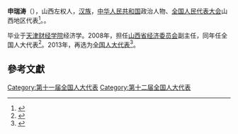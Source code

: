 '''申瑞涛'''（{{bd|1957年||}}），山西左权人，[[汉族|汉族]]，[[中华人民共和国|中华人民共和国]]政治人物、[[全国人民代表大会|全国人民代表大会]]山西地区代表<ref>{{cite web|author=新华网|title=第十一届全国人大代表|url=http://news.xinhuanet.com/ziliao/2008-03/03/content_7708230.htm?node=36628|publisher=新华网|accessdate=2014-01-07|archive-date=2014-01-10|archive-url=https://web.archive.org/web/20140110211415/http://news.xinhuanet.com/ziliao/2008-03/03/content_7708230.htm?node=36628|dead-url=no}}</ref>。。

毕业于[[天津财经学院|天津财经学院]]经济学。2008年，担任[[山西省经济和信息化委员会|山西省经济委员会]]副主任，同年任全国人大代表<ref>{{cite news|title=全国人大代表信息-申瑞涛|url= http://210.82.31.1:8084/delegate/viewDelegate.action?dbid=110239|accessdate=2013-04-05|newspaper=全国人大网}}</ref>。2013年，再选为[[全国人大代表|全国人大代表]]<ref>{{cite news|title=全国人大代表信息-申瑞涛|url= http://210.82.31.1:8084/delegate/viewDelegate.action?dbid=120237|accessdate=2013-03-28|newspaper=全国人大网}}</ref>。

==參考文獻==
{{reflist}}
{{中国政治人物小作品}}

[[Category:第十一届全国人大代表|Category:第十一届全国人大代表]]
[[Category:第十二届全国人大代表|Category:第十二届全国人大代表]]